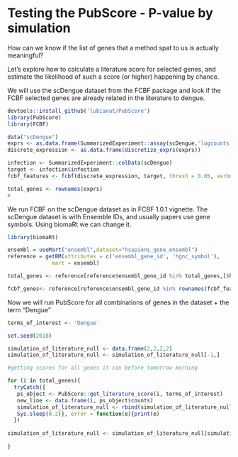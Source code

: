 
# Testing the PubScore - P-value by simulation

How can we know if the list of genes that a method spat to us is actually meaningful? 

Let's explore how to calculate a literature score for selected genes, 
and estimate the likelihood of such a score (or higher) happening by chance. 

We will use the scDengue dataset from the FCBF package and look if the FCBF
selected genes are already related in the literature to dengue. 

```r
devtools::install_github('lubianat/PubScore')
library(PubScore)
library(FCBF)

data("scDengue")
exprs <- as.data.frame(SummarizedExperiment::assay(scDengue,'logcounts'))
discrete_expression <- as.data.frame(discretize_exprs(exprs))

infection <- SummarizedExperiment::colData(scDengue)
target <- infection$infection
fcbf_features <- fcbf(discrete_expression, target, thresh = 0.05, verbose = TRUE)

total_genes <- rownames(exprs)
#
```



We run FCBF on the scDengue dataset as in FCBF 1.0.1 vignette. 
The scDengue dataset is with Ensemble IDs, and usually papers use gene symbols. 
Using biomaRt we can change it.

```r
library(biomaRt)

ensembl = useMart("ensembl",dataset="hsapiens_gene_ensembl")
reference = getBM(attributes = c('ensembl_gene_id', 'hgnc_symbol'), 
              mart = ensembl)

total_genes <- reference[reference$ensembl_gene_id %in% total_genes,]$hgnc_symbol

fcbf_genes<- reference[reference$ensembl_gene_id %in% rownames(fcbf_features),]$hgnc_symbol
```




Now we will run PubScore for all combinations of genes in the dataset + the term "Dengue"



```r
terms_of_interest <- 'Dengue'

set.seed(2018)

simulation_of_literature_null <- data.frame(2,2,2,2)
simulation_of_literature_null <- simulation_of_literature_null[-1,]

#getting scores for all genes it can before tomorrow morning

for (i in total_genes){
  tryCatch({
   ps_object <- PubScore::get_literature_score(i, terms_of_interest)
   new_line <- data.frame(i, ps_object$counts)
   simulation_of_literature_null <- rbind(simulation_of_literature_null, new_line)
   Sys.sleep(0.2)}, error = function(e){print(e)
  })
  
simulation_of_literature_null <- simulation_of_literature_null[simulation_of_literature_null$i != "",]  
   
}

```

